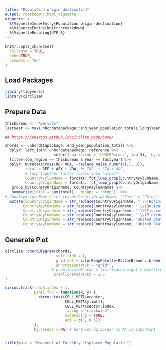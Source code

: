 ```yaml
---
title: "Population origin-destination"
output: rmarkdown::html_vignette
vignette: >
  %\VignetteIndexEntry{Population origin-destination}
  %\VignetteEngine{knitr::rmarkdown}
  %\VignetteEncoding{UTF-8}
---
```


 

```r
knitr::opts_chunk$set(
  collapse = TRUE,
  echo=TRUE,
  comment = "#>"
)
```


## Load Packages

```r
library(tidyverse)
library(circlize)
```

## Prepare Data

```r

thisbureau <- "Americas"
lastyear <- max(unhcrdatapackage::end_year_population_totals_long$Year)

## https://jokergoo.github.io/circlize_book/book/

chords <- unhcrdatapackage::end_year_population_totals %>%
  dplyr::left_join( unhcrdatapackage::reference %>% 
                      select(coa_region = `UNHCRBureau`, iso_3),  by = c("CountryAsylumCode" = "iso_3")) %>% 
  filter(coa_region == thisbureau & Year == lastyear) %>% 
  dplyr::mutate(across(REF:VDA, ~replace_na(as.numeric(.), 0)),
         total = REF + ASY + VDA, #+ IDP  + STA + OOC,
         # Lump together factor levels into "other"
         CountryAsylumName = forcats::fct_lump_prop(CountryAsylumName, prop = .02, w = total),
         CountryOriginName = forcats::fct_lump_prop(CountryOriginName, prop = .02, w = total)) %>% 
   group_by(CountryOriginName, CountryAsylumName) %>%
   summarize(total = sum(total), .groups = "drop")  %>%
# CountryOriginName = fct_recode(CountryOriginName, "Other" = "China")
  mutate(CountryOriginName = str_replace(CountryOriginName, " \\(Bolivarian Republic of\\)", ""),
        CountryAsylumName = str_replace(CountryAsylumName, " \\(Bolivarian Republic of\\)", ""),
        CountryOriginName = str_replace(CountryOriginName, " \\(Plurinational State of\\)", ""),
        CountryAsylumName = str_replace(CountryAsylumName, " \\(Plurinational State of\\)", ""),
        CountryOriginName = str_replace(CountryOriginName, "United States of America", "USA"),
        CountryAsylumName = str_replace(CountryAsylumName, "United States of America", "USA"))

```

## Generate Plot

```r

circlize::chordDiagram(chords,
                       self.link = 1,
                       grid.col = colorRampPalette(RColorBrewer::brewer.pal(11, "Paired"))(15),
                       annotationTrack = "grid" ,
                     # preAllocateTracks = list(track.height = max(strwidth(unlist(dimnames(chords))))),
                      preAllocateTracks = 1.6
)

circos.track(track.index = 1,
             panel.fun = function(x, y) {
               circos.text(CELL_META$xcenter,
                           CELL_META$ylim[1],
                           CELL_META$sector.index,
                           facing = "clockwise",
                           niceFacing = TRUE,
                           adj = c(0, 0.5))
             },
             bg.border = NA) # here set bg.border to NA is important


title(main = "Movement of Forcibly Displaced Population")

```